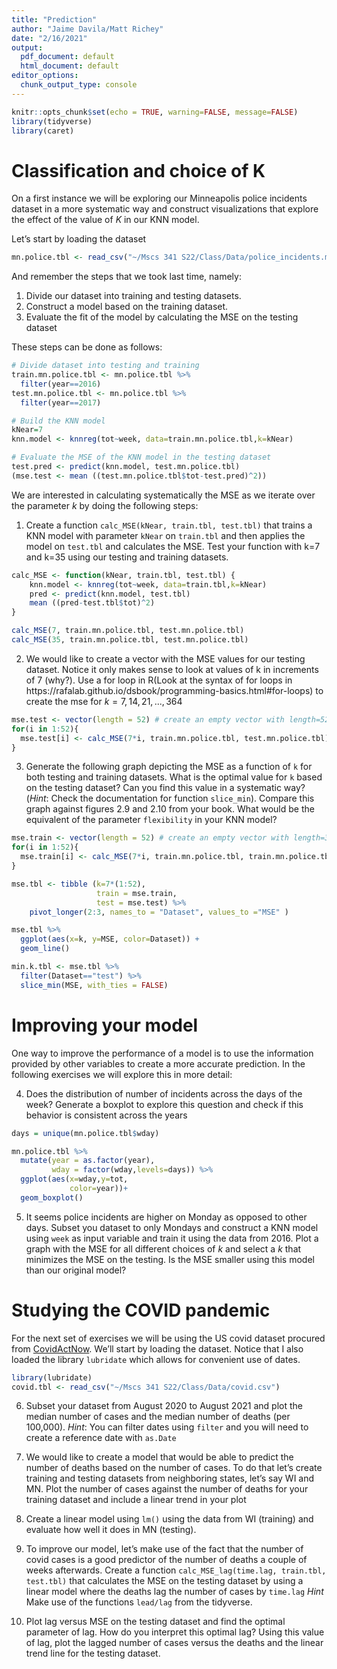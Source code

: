 ```yaml
---
title: "Prediction"
author: "Jaime Davila/Matt Richey"
date: "2/16/2021"
output:
  pdf_document: default
  html_document: default
editor_options:
  chunk_output_type: console
---
```


```r
knitr::opts_chunk$set(echo = TRUE, warning=FALSE, message=FALSE)
library(tidyverse)
library(caret)
```

# Classification and choice of K

On a first instance we will be exploring our Minneapolis police incidents dataset in a more systematic way and construct visualizations that explore the effect of the value of $K$ in our KNN model.

Let's start by loading the dataset

```r
mn.police.tbl <- read_csv("~/Mscs 341 S22/Class/Data/police_incidents.mn.csv") 
```

And remember the steps that we took last time, namely:

1. Divide our dataset into training and testing datasets.
2. Construct a model based on the training dataset.
3. Evaluate the fit of the model by calculating the MSE on the testing dataset

These steps can be done as follows:

```r
# Divide dataset into testing and training
train.mn.police.tbl <- mn.police.tbl %>%
  filter(year==2016)
test.mn.police.tbl <- mn.police.tbl %>%
  filter(year==2017)

# Build the KNN model
kNear=7
knn.model <- knnreg(tot~week, data=train.mn.police.tbl,k=kNear)

# Evaluate the MSE of the KNN model in the testing dataset
test.pred <- predict(knn.model, test.mn.police.tbl)
(mse.test <- mean ((test.mn.police.tbl$tot-test.pred)^2))
```

We are interested in calculating systematically the MSE as we iterate over the parameter $k$ by doing the following steps: 

1. Create a function `calc_MSE(kNear, train.tbl, test.tbl)` that trains a KNN model with parameter `kNear` on `train.tbl` and then applies the model on `test.tbl` and calculates the MSE. Test your function with k=7 and k=35 using our testing and training datasets.

```r
calc_MSE <- function(kNear, train.tbl, test.tbl) {
    knn.model <- knnreg(tot~week, data=train.tbl,k=kNear)
    pred <- predict(knn.model, test.tbl) 
    mean ((pred-test.tbl$tot)^2)
}

calc_MSE(7, train.mn.police.tbl, test.mn.police.tbl)
calc_MSE(35, train.mn.police.tbl, test.mn.police.tbl)
```

2. We would like to create a vector with the MSE values for our testing dataset. Notice it only makes sense to look at values of k in increments of 7 (why?). Use a for loop in R(Look at the syntax of for loops in https://rafalab.github.io/dsbook/programming-basics.html#for-loops) to create the mse for $k=7,14,21,...,364$

```r
mse.test <- vector(length = 52) # create an empty vector with length=52
for(i in 1:52){
  mse.test[i] <- calc_MSE(7*i, train.mn.police.tbl, test.mn.police.tbl)
}
```

3. Generate the following graph depicting the MSE as a function of `k` for both testing and training datasets. What is the optimal value for `k` based on the testing dataset? Can you find this value in a systematic way? (*Hint*: Check the documentation for function `slice_min`). Compare this graph against figures 2.9 and 2.10 from your book. What would be the equivalent of the parameter `flexibility` in your KNN model?

```r
mse.train <- vector(length = 52) # create an empty vector with length=365
for(i in 1:52){
  mse.train[i] <- calc_MSE(7*i, train.mn.police.tbl, train.mn.police.tbl)
}

mse.tbl <- tibble (k=7*(1:52), 
                   train = mse.train,
                   test = mse.test) %>%
    pivot_longer(2:3, names_to = "Dataset", values_to ="MSE" )

mse.tbl %>%
  ggplot(aes(x=k, y=MSE, color=Dataset)) +
  geom_line()

min.k.tbl <- mse.tbl %>% 
  filter(Dataset=="test") %>%
  slice_min(MSE, with_ties = FALSE)

```

# Improving your model

One way to improve the performance of a model is to use the information provided by other variables to create a more accurate prediction. In the following exercises we will explore this in more detail:

4. Does the distribution of number of incidents across the days of the week? Generate a boxplot to explore this question and check if this behavior is consistent across the years

```r
days = unique(mn.police.tbl$wday)

mn.police.tbl %>%
  mutate(year = as.factor(year),
         wday = factor(wday,levels=days)) %>%
  ggplot(aes(x=wday,y=tot, 
             color=year))+
  geom_boxplot()

```
5. It seems police incidents are higher on Monday as opposed to other days. Subset you dataset to only Mondays and construct a KNN model using `week` as input variable and train it using the data from 2016. Plot a graph with the MSE for all different choices of $k$ and select a $k$ that minimizes the MSE on the testing. Is the MSE smaller using this model than our original model?

# Studying the COVID pandemic

For the next set of exercises we will be using the US covid dataset procured from [CovidActNow](covidactnow.org). We'll start by loading the dataset. Notice that I also loaded the library `lubridate` which allows for convenient use of dates.

```r
library(lubridate)
covid.tbl <- read_csv("~/Mscs 341 S22/Class/Data/covid.csv")
```

6. Subset your dataset from August 2020 to August 2021 and plot the median number of cases and the median number of deaths (per 100,000). *Hint*: You can filter dates using `filter` and you will need to create a reference date with `as.Date` 

7. We would like to create a model that would be able to predict the number of deaths based on the number of cases. To do that let's create training and testing datasets from neighboring states, let's say WI and MN. Plot the number of cases against the number of deaths for your training dataset and include a linear trend in your plot

8. Create a linear model using `lm()` using the data from WI (training) and evaluate how well it does in MN (testing).

9. To improve our model, let's make use of the fact that the number of covid cases is a good predictor of the number of deaths a couple of weeks afterwards. Create a function `calc_MSE_lag(time.lag, train.tbl, test.tbl)` that calculates the MSE on the testing dataset by using a linear model where the deaths lag the number of cases by `time.lag` *Hint* Make use of the functions `lead/lag` from the tidyverse.

10.  Plot lag versus MSE on the testing dataset and find the optimal parameter of lag. How do you interpret this optimal lag? Using this value of lag, plot the lagged number of cases versus the deaths and the linear trend line for the testing dataset.


